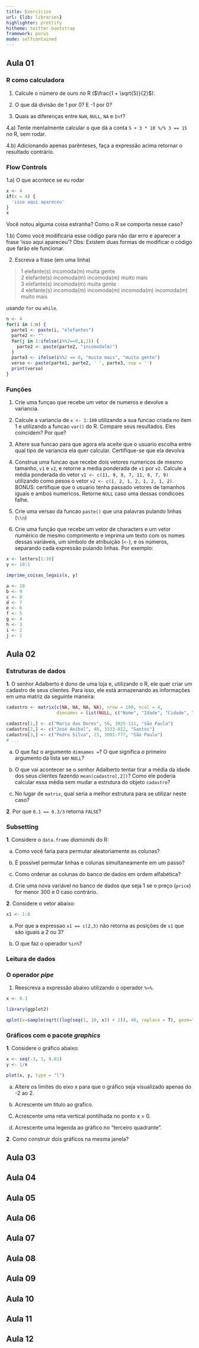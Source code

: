 ```yaml
---
title: Exercícios
url: {lib: libraries}
highlighter: prettify
hitheme: twitter-bootstrap
framework: purus
mode: selfcontained
---
```


## Aula 01

### R como calculadora

1. Calcule o número de ouro no R ($\frac{1 + \sqrt{5}}{2}$).

2. O que dá divisão de 1 por 0? E -1 por 0? 

3. Quais as diferenças entre `NaN`, `NULL`, `NA` e `Inf`? 

4.a) Tente mentalmente calcular o que dá a conta `5 + 3 * 10 %/% 3 == 15` no R, sem rodar.

4.b) Adicionando apenas parênteses, faça a expressão acima retornar o resultado contrário. 

### Flow Controls

1.a) O que acontece se eu rodar

```r
x <- 4
if(x = 4) {
  'isso aqui apareceu'
}
x
```

Você notou alguma coisa estranha? Como o R se comporta nesse caso?

1.b) Como você modificaria esse código para não dar erro e aparecer a frase 'isso aqui apareceu'?
Obs: Existem duas formas de modificar o código que farão ele funcionar.

2. Escreva a frase (em uma linha)

> 1 elefante(s) incomoda(m) muita gente  
> 2 elefante(s) incomoda(m) incomoda(m) muito mais  
> 3 elefante(s) incomoda(m) muita gente  
> 4 elefante(s) incomoda(m) incomoda(m) incomoda(m) incomoda(m) muito mais  

usando `for` ou `while`.

```r
n <- 4
for(i in 1:n) {
  parte1 <- paste(i, "elefantes")
  parte2 <- ""
  for(j in 1:ifelse(i%%2==0,i,1)) {
    parte2 <- paste(parte2, "incomoda(m)")
  }
  parte3 <- ifelse(i%%2 == 0, "muito mais", "muita gente")
  verso <- paste(parte1, parte2, ' ', parte3, sep = '')
  print(verso)
}
```

### Funções

1. Crie uma funçao que recebe um vetor de numeros e devolve a variancia.

2. Calcule a variancia de `x <- 1:100` utilizando a sua funcao criada no item 1 e utilizando a funcao `var()` do R. Compare seus resultados. Eles coincidem? Por que?

3. Altere sua funcao para que agora ela aceite que o usuario escolha entre qual tipo de variancia ela quer calcular. Certifique-se que ela devolva 

4. Construa uma funcao que recebe dois vetores numericos de mesmo tamanho, `v1` e `v2`, e retorne a media ponderada de `v1` por `v2`. Calcule a média ponderada do vetor `v1 <- c(11, 9, 8, 7, 11, 6, 7, 9)` utilizando como pesos o vetor `v2 <- c(1, 2, 1, 2, 1, 2, 1, 2)`. BONUS: certifique que o usuario tenha passado vetores de tamanhos iguais e ambos numericos. Retorne `NULL` caso uma dessas condicoes falhe.  

5. Crie uma versao da funcao `paste()` que una palavras pulando linhas (`\\n`)


6. Crie uma função que recebe um vetor de characters e um vetor numérico de mesmo comprimento e imprima um texto com os nomes dessas variáveis, um símbolo de atribuição (`<-`), e os números, separando cada expressão pulando linhas. Por exemplo:

```r
x <- letters[1:10]
y <- 10:1

imprime_coisas_legais(x, y)
```

```r
a <- 10
b <- 9
c <- 8
d <- 7
e <- 6
f <- 5
g <- 4
h <- 3
i <- 2
j <- 1
```

## Aula 02

### Estruturas de dados

**1**. O senhor Adalberto é dono de uma loja e, utilizando o R, ele quer criar um cadastro de seus clientes. Para isso, ele está armazenando as informações em uma matriz da seguinte maneira:

```r
cadastro <- matrix(c(NA, NA, NA, NA), nrow = 100, ncol = 4, 
                   dimnames = list(NULL, c("Nome", "Idade", "Cidade", "Telefone")))

cadastro[1,] <- c("Maria das Dores", 56, 3025-111, "São Paulo")
cadastro[2,] <- c("José Aníbal", 40, 3333-012, "Santos")
cadastro[3,] <- c("Pedro Silva", 23, 3091-777, "São Paulo")
# ...
```

a) O que faz o argumento `dimnames =`? O que significa o primeiro argumento da lista ser `NULL`?

b) O que vai acontecer se o senhor Adalberto tentar tirar a média da idade dos seus clientes fazendo `mean(cadastro[,2])`? Como ele poderia calcular essa média sem mudar a estrutura do objeto `cadastro`?

c) No lugar de `matrix`, qual seria a melhor estrutura para se utilizar neste caso? 

**2**. Por que `0.1 == 0.3/3` retorna `FALSE`? 

### Subsetting

**1**. Considere o `data.frame` *diamonds* do R:


a) Como você faria para permutar aleatoriamente as colunas?

b) É possível permutar linhas e colunas simultaneamente em um passo? 

c) Como ordenar as colunas do banco de dados em ordem alfabética?

d) Crie uma nova variável no banco de dados que seja 1 se o preço (`price`) for menor 300 e 0 caso contrário.

**2**. Considere o vetor abaixo:

```r
x1 <- 1:8
```

a) Por que a expressao `x1 == c(2,3)` não retorna as posições de `x1` que são iguais a 2 ou 3? 

b) O que faz o operador `%in%`?

### Leitura de dados

### O operador *pipe*

1. Reescreva a expressão abaixo utilizando o operador `%>%`.

```r
x <- 0.1

library(ggplot2)

qplot(x=sample(sqrt((log(seq(1, 10, x)) + 2)), 40, replace = T), geom="histogram")
```


### Gráficos com o pacote *graphics*

**1**. Considere o gráfico abaixo:

```r
x <- seq(-3, 3, 0.01)
y <- 1/x

plot(x, y, type = "l")
```


a) Altere os limites do eixo x para que o gráfico seja visualizado apenas do -2 ao 2.

b) Acrescente um título ao grafico.

C) Acrescente uma reta vertical pontilhada no ponto x = 0.

d) Acrescente uma legenda ao gráfico no "terceiro quadrante".

**2**. Como construir dois gráficos na mesma janela?

## Aula 03

## Aula 04

## Aula 05

## Aula 06

## Aula 07

## Aula 08

## Aula 09

## Aula 10

## Aula 11

## Aula 12

